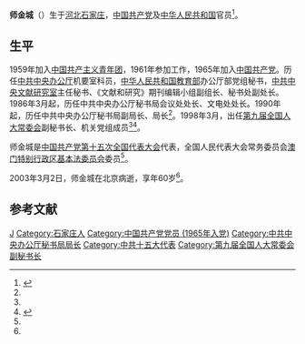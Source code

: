 '''师金城'''（{{bd|1942年||2003年|3月2日}}）生于[[河北|河北]][[石家庄|石家庄]]，[[中国共产党|中国共产党]]及[[中华人民共和国|中华人民共和国]]官员<ref name=shishi>{{Cite web |url = http://news.xinhuanet.com/newscenter/2003-03/27/content_802819.htm |title = 师金城同志因病在北京逝世，享年６０岁 |author =  |date = 2003-03-27 |publisher = 新华网 |language =  |accessdate =  |quote =  |archive-date = 2005-03-25 |archive-url = https://web.archive.org/web/20050325054917/http://news.xinhuanet.com/newscenter/2003-03/27/content_802819.htm |dead-url = no }}</ref>。

==生平==
1959年加入[[中国共产主义青年团|中国共产主义青年团]]，1961年参加工作，1965年加入[[中国共产党|中国共产党]]。历任[[中共中央办公厅|中共中央办公厅]]机要室科员，[[中华人民共和国教育部|中华人民共和国教育部]]办公厅部党组秘书，[[中共中央文献研究室|中共中央文献研究室]]主任秘书、《文献和研究》期刊编辑小组副组长、秘书处副处长。1986年3月起，历任中共中央办公厅秘书局会议处处长、文电处处长。1990年起，历任中共中央办公厅秘书局副局长、局长<ref name=shishi/>。1998年3月，出任[[第九届全国人大常委会|第九届全国人大常委会]]副秘书长、机关党组成员<ref name=shishi/><ref>{{Cite web  |url =http://www.people.com.cn/GB/14576/28320/35607/35629/2674236.html  |title =第九届全国人民代表大会常务委员会第一次会议简况  |author =  |date =2004-07-29  |publisher =人民网  |language =  |accessdate =  |quote =  |archive-date =2017-03-05  |archive-url =https://web.archive.org/web/20170305041256/http://www.people.com.cn/GB/14576/28320/35607/35629/2674236.html  |dead-url =no  }}</ref>。

师金城是[[中国共产党第十五次全国代表大会|中国共产党第十五次全国代表大会]]代表，全国人民代表大会常务委员会[[澳门特别行政区基本法委员会|澳门特别行政区基本法委员会]]委员<ref name=shishi/>。

2003年3月2日，师金城在北京病逝，享年60岁<ref name=shishi/>。

==参考文献==
{{Reflist|2}}

{{DEFAULTSORT:Shi师}}
[[Category:师姓|J]]
[[Category:石家庄人|Category:石家庄人]]
[[Category:中国共产党党员_(1965年入党)|Category:中国共产党党员 (1965年入党)]]
[[Category:中共中央办公厅秘书局局长|Category:中共中央办公厅秘书局局长]]
[[Category:中共十五大代表|Category:中共十五大代表]]
[[Category:第九届全国人大常委会副秘书长|Category:第九届全国人大常委会副秘书长]]